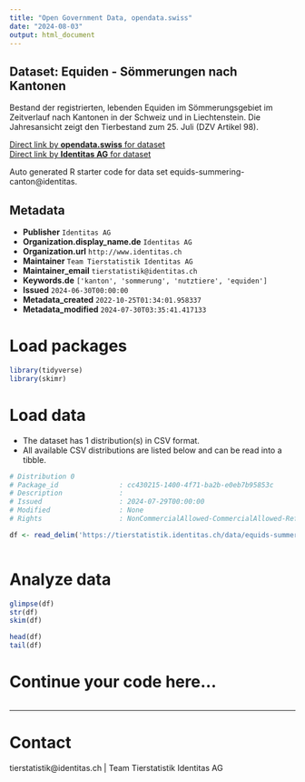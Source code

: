 ```yaml
---
title: "Open Government Data, opendata.swiss"
date: "2024-08-03"
output: html_document
---
```


## Dataset: Equiden - Sömmerungen nach Kantonen

Bestand der registrierten, lebenden Equiden im Sömmerungsgebiet im Zeitverlauf nach Kantonen in der Schweiz und in Liechtenstein. Die Jahresansicht zeigt den Tierbestand zum 25. Juli (DZV Artikel 98).

[Direct link by **opendata.swiss** for dataset](https://opendata.swiss/de/dataset/equiden-sommerungen-nach-kantonen)<br>
[Direct link by **Identitas AG** for dataset](https://tierstatistik.identitas.ch/)

Auto generated R starter code for data set equids-summering-canton@identitas.

## Metadata

- **Publisher** `Identitas AG`
- **Organization.display_name.de** `Identitas AG`
- **Organization.url** `http://www.identitas.ch`
- **Maintainer** `Team Tierstatistik Identitas AG`
- **Maintainer_email** `tierstatistik@identitas.ch`
- **Keywords.de** `['kanton', 'sommerung', 'nutztiere', 'equiden']`
- **Issued** `2024-06-30T00:00:00`
- **Metadata_created** `2022-10-25T01:34:01.958337`
- **Metadata_modified** `2024-07-30T03:35:41.417133`


# Load packages

```r

library(tidyverse)
library(skimr)

```

# Load data

-   The dataset has 1 distribution(s) in CSV format.
-   All available CSV distributions are listed below and can be read into a tibble.

```r

# Distribution 0
# Package_id               : cc430215-1400-4f71-ba2b-e0eb7b95853c
# Description              : 
# Issued                   : 2024-07-29T00:00:00
# Modified                 : None
# Rights                   : NonCommercialAllowed-CommercialAllowed-ReferenceRequired

df <- read_delim('https://tierstatistik.identitas.ch/data/equids-summering-canton.csv')



```

# Analyze data

```r

glimpse(df)
str(df)
skim(df)

head(df)
tail(df)

```

# Continue your code here...

```r

```

------------------------------------------------------------------------

# Contact

tierstatistik@identitas.ch | Team Tierstatistik Identitas AG
